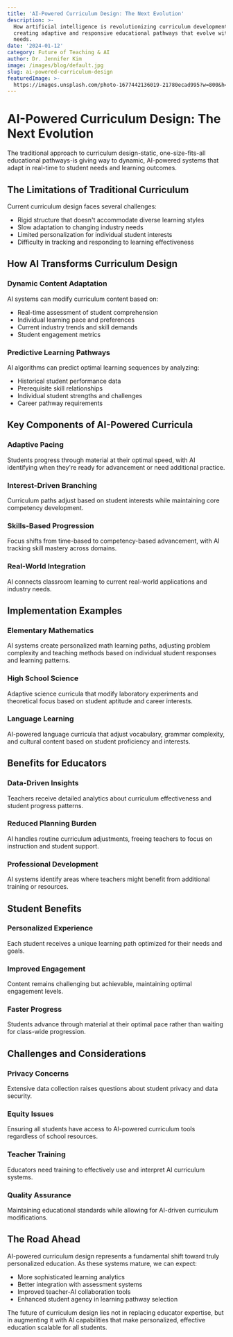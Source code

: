 ```yaml
---
title: 'AI-Powered Curriculum Design: The Next Evolution'
description: >-
  How artificial intelligence is revolutionizing curriculum development,
  creating adaptive and responsive educational pathways that evolve with student
  needs.
date: '2024-01-12'
category: Future of Teaching & AI
author: Dr. Jennifer Kim
image: /images/blog/default.jpg
slug: ai-powered-curriculum-design
featuredImage: >-
  https://images.unsplash.com/photo-1677442136019-21780ecad995?w=800&h=400&fit=crop
---
```


# AI-Powered Curriculum Design: The Next Evolution

The traditional approach to curriculum design-static, one-size-fits-all educational pathways-is giving way to dynamic, AI-powered systems that adapt in real-time to student needs and learning outcomes.

## The Limitations of Traditional Curriculum

Current curriculum design faces several challenges:

- Rigid structure that doesn't accommodate diverse learning styles
- Slow adaptation to changing industry needs
- Limited personalization for individual student interests
- Difficulty in tracking and responding to learning effectiveness

## How AI Transforms Curriculum Design

### Dynamic Content Adaptation
AI systems can modify curriculum content based on:

- Real-time assessment of student comprehension
- Individual learning pace and preferences
- Current industry trends and skill demands
- Student engagement metrics

### Predictive Learning Pathways
AI algorithms can predict optimal learning sequences by analyzing:

- Historical student performance data
- Prerequisite skill relationships
- Individual student strengths and challenges
- Career pathway requirements

## Key Components of AI-Powered Curricula

### Adaptive Pacing
Students progress through material at their optimal speed, with AI identifying when they're ready for advancement or need additional practice.

### Interest-Driven Branching
Curriculum paths adjust based on student interests while maintaining core competency development.

### Skills-Based Progression
Focus shifts from time-based to competency-based advancement, with AI tracking skill mastery across domains.

### Real-World Integration
AI connects classroom learning to current real-world applications and industry needs.

## Implementation Examples

### Elementary Mathematics
AI systems create personalized math learning paths, adjusting problem complexity and teaching methods based on individual student responses and learning patterns.

### High School Science
Adaptive science curricula that modify laboratory experiments and theoretical focus based on student aptitude and career interests.

### Language Learning
AI-powered language curricula that adjust vocabulary, grammar complexity, and cultural content based on student proficiency and interests.

## Benefits for Educators

### Data-Driven Insights
Teachers receive detailed analytics about curriculum effectiveness and student progress patterns.

### Reduced Planning Burden
AI handles routine curriculum adjustments, freeing teachers to focus on instruction and student support.

### Professional Development
AI systems identify areas where teachers might benefit from additional training or resources.

## Student Benefits

### Personalized Experience
Each student receives a unique learning path optimized for their needs and goals.

### Improved Engagement
Content remains challenging but achievable, maintaining optimal engagement levels.

### Faster Progress
Students advance through material at their optimal pace rather than waiting for class-wide progression.

## Challenges and Considerations

### Privacy Concerns
Extensive data collection raises questions about student privacy and data security.

### Equity Issues
Ensuring all students have access to AI-powered curriculum tools regardless of school resources.

### Teacher Training
Educators need training to effectively use and interpret AI curriculum systems.

### Quality Assurance
Maintaining educational standards while allowing for AI-driven curriculum modifications.

## The Road Ahead

AI-powered curriculum design represents a fundamental shift toward truly personalized education. As these systems mature, we can expect:

- More sophisticated learning analytics
- Better integration with assessment systems
- Improved teacher-AI collaboration tools
- Enhanced student agency in learning pathway selection

The future of curriculum design lies not in replacing educator expertise, but in augmenting it with AI capabilities that make personalized, effective education scalable for all students.
